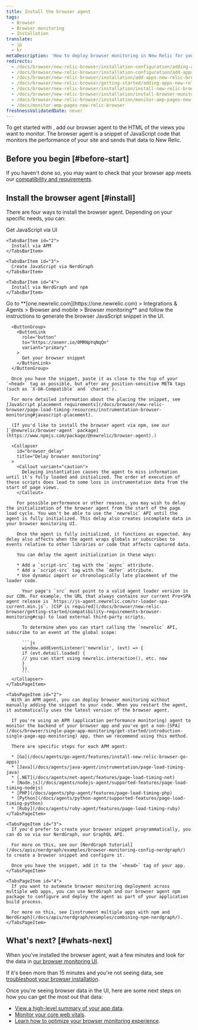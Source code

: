 ```yaml
---
title: Install the browser agent
tags:
  - Browser
  - Browser monitoring
  - Installation
translate:
  - jp
  - kr
metaDescription: 'How to deploy browser monitoring in New Relic for your apps, including UI, copy/paste, and API options.'
redirects:
  - /docs/browser/new-relic-browser/installation-configuration/adding-apps-new-relic-browser
  - /docs/browser/new-relic-browser/installation-configuration/add-apps-new-relic-browser
  - /docs/browser/new-relic-browser/installation/add-apps-new-relic-browser
  - /docs/browser/new-relic-browser/getting-started/adding-apps-new-relic-browser
  - /docs/browser/new-relic-browser/installation/install-new-relic-browser-agent
  - /docs/browser/new-relic-browser/installation/install-browser-monitoring-agent
  - /docs/browser/new-relic-browser/installation/monitor-amp-pages-new-relic-browser
  - /docs/monitor-amp-pages-new-relic-browser
freshnessValidatedDate: never
---
```


To get started with <InlinePopover type="browser"/>, add our browser agent to the HTML of the views you want to monitor. The browser agent is a snippet of JavaScript code that monitors the performance of your site and sends that data to New Relic.

## Before you begin [#before-start]

If you haven't done so, you may want to check that your browser app meets our [compatibility and requirements](/docs/browser/new-relic-browser/getting-started/compatibility-requirements-browser-monitoring).

## Install the browser agent [#install]

There are four ways to install the browser agent. Depending on your specific needs, you can:

<Tabs>
  <TabsBar>
    <TabsBarItem id="1">
      Get JavaScript via UI
    </TabsBarItem>

    <TabsBarItem id="2">
      Install via APM
    </TabsBarItem>

    <TabsBarItem id="3">
      Create JavaScript via NerdGraph
    </TabsBarItem>

    <TabsBarItem id="4">
      Install via NerdGraph and npm
    </TabsBarItem>
  </TabsBar>

  <TabsPages>
    <TabsPageItem id="1">
      Go to <DNT>**[one.newrelic.com](https://one.newrelic.com) > Integrations & Agents > Browser and mobile > Browser monitoring**</DNT> and follow the instructions to generate the browser JavaScript snippet in the UI.

      <ButtonGroup>
        <ButtonLink
          role="button"
          to="https://onenr.io/0MRNpYqNqQn"
          variant="primary"
        >
          Get your browser snippet
        </ButtonLink>
      </ButtonGroup>

      Once you have the snippet, paste it as close to the top of your `<head>` tag as possible, but after any position-sensitive META tags (such as `X-UA-Compatible` and `charset`).

      For more detailed information about the placing the snippet, see [JavaScript placement requirements](/docs/browser/new-relic-browser/page-load-timing-resources/instrumentation-browser-monitoring#javascript-placement).

      (If you'd like to install the browser agent via npm, see our [`@newrelic/browser-agent` package](https://www.npmjs.com/package/@newrelic/browser-agent).)

      <Collapser
        id="browser_delay"
        title="Delay browser monitoring"
      >
        <Callout variant="caution">
          Delaying instantiation causes the agent to miss information until it's fully loaded and initialized. The order of execution of these scripts does lead to some loss in instrumentation data from the start of page views.
        </Callout>

        For possible performance or other reasons, you may wish to delay the initialization of the browser agent from the start of the page load cycle. You won't be able to use the `newrelic` API until the agent is fully initialized. This delay also creates incomplete data in your browser monitoring UI.

        Once the agent is fully initialized, it functions as expected. Any delay also affects when the agent wraps globals or subscribes to events relative to other libraries or code that affects captured data.

        You can delay the agent initialization in these ways:

        * Add a `script-src` tag with the `async` attribute.
        * Add a `script-src` tag with the `defer` attribute.
        * Use dynamic import or chronologically late placement of the loader code.

          Your page's `src` must point to a valid agent loader version in our CDN. For example, the URL that always contains our current Pro+SPA agent release is `https://js-agent.newrelic.com/nr-loader-spa-current.min.js`. [CSP is required](/docs/browser/new-relic-browser/getting-started/compatibility-requirements-browser-monitoring#csp) to load external third-party scripts.

          To determine when you can start calling the `newrelic` API, subscribe to an event at the global scope:

          ```js
          window.addEventListener('newrelic', (evt) => {
          if (evt.detail.loaded) {
          // you can start using newrelic.interaction(), etc. now
          }
          })
          ```
      </Collapser>
    </TabsPageItem>

    <TabsPageItem id="2">
      With an APM agent, you can deploy browser monitoring without manually adding the snippet to your code. When you restart the agent, it automatically uses the latest version of the browser agent.

      If you're using an APM (application performance monitoring) agent to monitor the backend of your browser app and you've got a non-[SPA](/docs/browser/single-page-app-monitoring/get-started/introduction-single-page-app-monitoring) app, then we recommend using this method.

      There are specific steps for each APM agent:

      * [Go](/docs/agents/go-agent/features/install-new-relic-browser-go-apps)
      * [Java](/docs/agents/java-agent/instrumentation/page-load-timing-java)
      * [.NET](/docs/agents/net-agent/features/page-load-timing-net)
      * [Node.js](/docs/agents/nodejs-agent/supported-features/page-load-timing-nodejs)
      * [PHP](/docs/agents/php-agent/features/page-load-timing-php)
      * [Python](/docs/agents/python-agent/supported-features/page-load-timing-python)
      * [Ruby](/docs/agents/ruby-agent/features/page-load-timing-ruby)
    </TabsPageItem>

    <TabsPageItem id="3">
      If you'd prefer to create your browser snippet programmatically, you can do so via our NerdGraph, our GraphQL API.

      For more on this, see our [NerdGraph tutorial](/docs/apis/nerdgraph/examples/browser-monitoring-config-nerdgraph/) to create a browser snippet and configure it.

      Once you have the snippet, add it to the `<head>` tag of your app.
    </TabsPageItem>

    <TabsPageItem id="4">
      If you want to automate browser monitoring deployment across multiple web apps, you can use NerdGraph and our browser agent npm package to configure and deploy the agent as part of your application build process.

      For more on this, see [instrument multiple apps with npm and NerdGraph](/docs/apis/nerdgraph/examples/combining-npm-nerdgraph/).
    </TabsPageItem>
  </TabsPages>
</Tabs>

## What's next? [#whats-next]

When you've installed the browser agent, wait a few minutes and look for the data in [our browser monitoring UI](https://one.newrelic.com/nr1-core?filters=%28domain%3D%27BROWSER%27%20AND%20type%3D%27APPLICATION%27%29&state=1f7bae2d-dd3a-0027-3079-b60bcd19ded9&_gl=1*15f78ub*_ga*MTE0MTA2MTA5MS4xNzE4OTI0MDkw*_ga_R5EF3MCG7B*MTcyMTMxMzk2MC41Ny4xLjE3MjEzMTg2MzcuNDcuMS4xMDYwNTI3Njcw).

If it's been more than 15 minutes and you're not seeing data, see [troubleshoot your browser installation](/docs/browser/browser-monitoring/troubleshooting/troubleshoot-your-browser-monitoring-installation/).

Once you're seeing browser data in the UI, here are some next steps on how you can get the most out that data:

* [View a high-level summary of your app data](/docs/browser/browser-monitoring/getting-started/browser-summary-page).
* [Monitor your core web vitals](/docs/journey-performance/guide-to-monitoring-core-web-vitals).
* [Learn how to optimize your browser monitoring experience](/docs/new-relic-solutions/best-practices-guides/full-stack-observability/browser-monitoring-best-practices-guide).

<InstallFeedback/>
